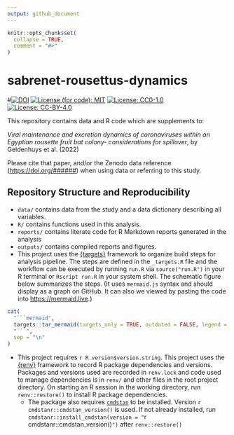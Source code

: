 ```yaml
---
output: github_document
---
```


<!-- README.md is generated from README.Rmd. Please edit that file -->

```r
knitr::opts_chunk$set(
  collapse = TRUE,
  comment = "#>"
)
```

# sabrenet-rousettus-dynamics


#[![DOI](https://zenodo.org/badge/DOI/#######)](https://doi.org/########)
[![License (for code): MIT](https://img.shields.io/badge/License (for code)-MIT-blue.svg)](https://opensource.org/licenses/MIT)
[![License: CC0-1.0](https://img.shields.io/badge/License (for data)-CC0_1.0-lightgrey.svg)](http://creativecommons.org/publicdomain/zero/1.0/)
[![License: CC-BY-4.0](https://img.shields.io/badge/License (for text)-CC-BY-4.0-lightgrey.svg)](http://creativecommons.org/publicdomain/zero/1.0/)

This repository contains data and R code which are supplements to:

_Viral maintenance and excretion dynamics of coronaviruses within an Egyptian rousette fruit bat colony- considerations for spillover_, by
Geldenhuys et al.  (2022)

Please cite that paper, and/or the Zenodo data reference (<https://doi.org/######>)
when using data or referring to this study.

## Repository Structure and Reproducibility

-   `data/` contains data from the study
    and a data dictionary describing all variables.
-   `R/` contains functions used in this analysis. 
-   `reports/` contains literate code for  R Markdown reports generated in the analysis
-   `outputs/` contains compiled reports and figures.
-   This project uses the [{targets}](https://wlandau.github.io/targets-manual/) 
    framework to organize build steps for analysis pipeline.  The steps are
    defined in the `_targets.R` file and the workflow can be executed by running
    `run.R` via `source("run.R")` in your R terminal or `Rscript run.R` in 
    your system shell.  The schematic figure below summarizes the steps. (It uses
    `mermaid.js` syntax and should display as a graph on GitHub.  It can also
    we viewed by pasting the code into <https://mermaid.live>.)

```r
cat(
  "```mermaid",
  targets::tar_mermaid(targets_only = TRUE, outdated = FALSE, legend = FALSE, color = FALSE),
  "```",
  sep = "\n"
)
```

-   This project requires `r R.version$version.string`. This project uses the [{renv}](https://rstudio.github.io/renv/) framework to 
    record R package dependencies and versions. Packages and versions used are recorded in 
    `renv.lock` and code used to manage dependencies is in `renv/` and other files
    in the root project directory.  On starting an R session in the working directory, run `renv::restore()`
    to install R package dependencies.
    -   The package also requires [`cmdstan`](https://mc-stan.org/users/interfaces/cmdstan) 
        to be installed. Version `r cmdstanr::cmdstan_version()` is used.
        If not already installed, run `cmdstanr::install_cmdstan(version = "`r cmdstanr::cmdstan_version()`")`
        after `renv::restore()`

